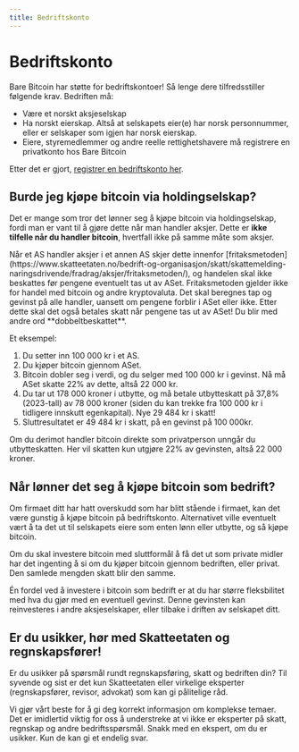 ```yaml
---
title: Bedriftskonto
---
```



# Bedriftskonto

Bare Bitcoin har støtte for bedriftskontoer! Så lenge dere tilfredsstiller
følgende krav. Bedriften må:

- Være et norskt aksjeselskap
- Ha norskt eierskap. Altså at selskapets eier(e) har norsk personnummer, eller
  er selskaper som igjen har norsk eierskap.
- Eiere, styremedlemmer og andre reelle rettighetshavere må registrere en
  privatkonto hos Bare Bitcoin

Etter det er gjort,
[registrer en bedriftskonto her](https://uggfthy17ll.typeform.com/to/GNOv6UCX).

## Burde jeg kjøpe bitcoin via holdingselskap?

Det er mange som tror det lønner seg å kjøpe bitcoin via holdingselskap, fordi
man er vant til å gjøre dette når man handler aksjer. Dette er **ikke tilfelle
når du handler bitcoin**, hvertfall ikke på samme måte som aksjer.

<Callout type="info">
  Når et AS handler aksjer i et annen AS skjer dette innenfor
  [fritaksmetoden](https://www.skatteetaten.no/bedrift-og-organisasjon/skatt/skattemelding-naringsdrivende/fradrag/aksjer/fritaksmetoden/),
  og handelen skal ikke beskattes før pengene eventuelt tas ut av ASet.
  Fritaksmetoden gjelder ikke for handel med bitcoin og andre kryptovaluta. Det
  skal beregnes tap og gevinst på alle handler, uansett om pengene forblir i
  ASet eller ikke. Etter dette skal det også betales skatt når pengene tas ut av
  ASet! Du blir med andre ord **dobbeltbeskattet**.
</Callout>

Et eksempel:

1. Du setter inn 100 000 kr i et AS.
2. Du kjøper bitcoin gjennom ASet.
3. Bitcoin dobler seg i verdi, og du selger med 100 000 kr i gevinst. Nå må ASet
   skatte 22% av dette, altså 22 000 kr.
4. Du tar ut 178 000 kroner i utbytte, og må betale utbytteskatt på 37,8%
   (2023-tall) av 78 000 kroner (siden du kan trekke fra 100 000 kr i tidligere
   innskutt egenkapital). Nye 29 484 kr i skatt!
5. Sluttresultatet er 49 484 kr i skatt, på en gevinst på 100 000kr.

Om du derimot handler bitcoin direkte som privatperson unngår du utbytteskatten.
Her vil skatten kun utgjøre 22% av gevinsten, altså 22 000 kroner.

## Når lønner det seg å kjøpe bitcoin som bedrift?

Om firmaet ditt har hatt overskudd som har blitt stående i firmaet, kan det være
gunstig å kjøpe bitcoin på bedriftskonto. Alternativet ville eventuelt vært å ta
det ut til selskapets eiere som enten lønn eller utbytte, og så kjøpe bitcoin.

<Callout type="info">
  Om du skal investere bitcoin med sluttformål å få det ut som private midler
  har det ingenting å si om du kjøper bitcoin gjennom bedriften, eller privat.
  Den samlede mengden skatt blir den samme.
</Callout>

Én fordel ved å investere i bitcoin som bedrift er at du har større fleksbilitet
med hva du gjør med en eventuell gevinst. Denne gevinsten kan reinvesteres i
andre aksjeselskaper, eller tilbake i driften av selskapet ditt.

## Er du usikker, hør med Skatteetaten og regnskapsfører!

<Callout>
  Er du usikker på spørsmål rundt regnskapsføring, skatt og bedriften din? Til
  syvende og sist er det kun Skatteetaten eller virkelige eksperter
  (regnskapsfører, revisor, advokat) som kan gi pålitelige råd.
</Callout>

Vi gjør vårt beste for å gi deg korrekt informasjon om komplekse temaer. Det er
imidlertid viktig for oss å understreke at vi ikke er eksperter på skatt,
regnskap og andre bedriftsspørsmål. Snakk med en ekspert, om du er usikker. Kun
de kan gi et endelig svar.
